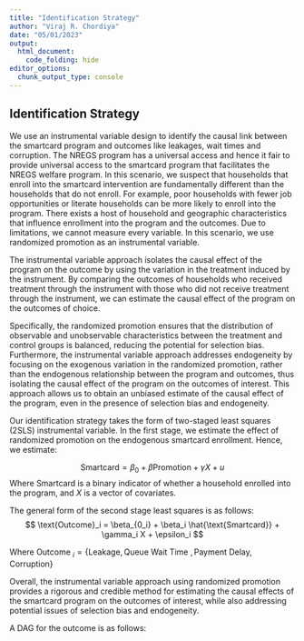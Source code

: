 ```yaml
---
title: "Identification Strategy"
author: "Viraj R. Chordiya"
date: "05/01/2023"
output: 
  html_document:
    code_folding: hide
editor_options: 
  chunk_output_type: console
---
```



## Identification Strategy

We use an instrumental variable design to identify the causal link between the smartcard program and outcomes like leakages, wait times and corruption. The NREGS program has a universal access and hence it fair to provide universal access to the smartcard program that facilitates the NREGS welfare program. In this scenario, we suspect that households that enroll into the smartcard intervention are fundamentally different than the households that do not enroll. For example, poor households with fewer job opportunities or literate households can be more likely to enroll into the program. There exists a host of household and geographic characteristics that influence enrollment into the program and the outcomes. Due to limitations, we cannot measure every variable. In this scenario, we use randomized promotion as an instrumental variable.

The instrumental variable approach isolates the causal effect of the program on the outcome by using the variation in the treatment induced by the instrument. By comparing the outcomes of households who received treatment through the instrument with those who did not receive treatment through the instrument, we can estimate the causal effect of the program on the outcomes of choice. 

Specifically, the randomized promotion ensures that the distribution of observable and unobservable characteristics between the treatment and control groups is balanced, reducing the potential for selection bias. Furthermore, the instrumental variable approach addresses endogeneity by focusing on the exogenous variation in the randomized promotion, rather than the endogenous relationship between the program and outcomes, thus isolating the causal effect of the program on the outcomes of interest. This approach allows us to obtain an unbiased estimate of the causal effect of the program, even in the presence of selection bias and endogeneity. 

Our identification strategy takes the form of two-staged least squares (2SLS) instrumental variable. 
In the first stage, we estimate the effect of randomized promotion on the endogenous smartcard enrollment. Hence, we estimate:

$$
\text{Smartcard}= \beta_{0} + \beta \text{Promotion} + \gamma X + u
$$
Where $\text{Smartcard}$ is a binary indicator of whether a household enrolled into the program, and $X$ is a vector of covariates. 

The general form of the second stage least squares is as follows:
$$
\text{Outcome}_i =  \beta_{0_i} + \beta_i \hat{\text{Smartcard}} + \gamma_i X + \epsilon_i
$$

Where $\text{Outcome }_i = \{\text{Leakage}, \text{Queue Wait Time }, \text{Payment Delay}, \text{Corruption} \}$

Overall, the instrumental variable approach using randomized promotion provides a rigorous and credible method for estimating the causal effects of the smartcard program on the outcomes of interest, while also addressing potential issues of selection bias and endogeneity.

A DAG for the outcome is as follows:

